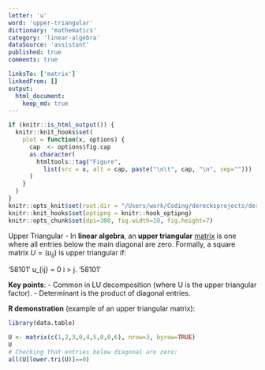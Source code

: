 ```yaml
---
letter: 'u'
word: 'upper-triangular'
dictionary: 'mathematics'
category: 'linear-algebra'
dataSource: 'assistant'
published: true
comments: true

linksTo: ['matrix']
linkedFrom: []
output:
  html_document:
    keep_md: true
---
```


```r
if (knitr::is_html_output()) {
  knitr::knit_hooks$set(
    plot = function(x, options) {
      cap  <- options$fig.cap
      as.character(
        htmltools::tag("Figure",
          list(src = x, alt = cap, paste("\n\t", cap, "\n", sep="")))
      )
    }
  )
}
knitr::opts_knit$set(root.dir = "/Users/work/Coding/derecksprojects/derecksnotes.com-playground/derecksnotes.com/client/src/app/dictionaries/mathematics/definitions")
knitr::knit_hooks$set(optipng = knitr::hook_optipng)
knitr::opts_chunk$set(dpi=300, fig.width=10, fig.height=7)
```

<a id="upper-triangular">Upper Triangular</a> - In **linear algebra**, an **upper triangular** [matrix](#matrix) is one where all entries below the main diagonal are zero. Formally, a square matrix $U=(u_{ij})$ is upper triangular if:

'58101'
u_{ij} = 0 \quad \text{for all } i > j.
'58101'

**Key points**:
- Common in LU decomposition (where U is the upper triangular factor).
- Determinant is the product of diagonal entries.

**R demonstration** (example of an upper triangular matrix):

```r
library(data.table)

U <- matrix(c(1,2,3,0,4,5,0,0,6), nrow=3, byrow=TRUE)
U
# Checking that entries below diagonal are zero:
all(U[lower.tri(U)]==0)
```
